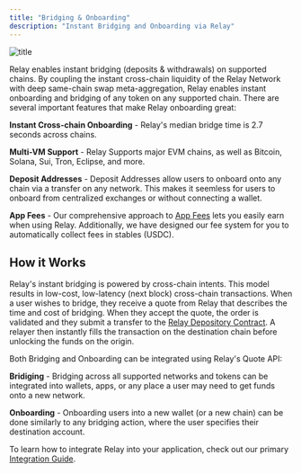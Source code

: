 ```yaml
---
title: "Bridging & Onboarding"
description: "Instant Bridging and Onboarding via Relay"
---
```


![title](/images/swap-widget.png)

Relay enables instant bridging (deposits & withdrawals) on supported chains. By coupling the instant cross-chain liquidity of the Relay Network with deep same-chain swap meta-aggregation, Relay enables instant onboarding and bridging of any token on any supported chain. There are several important features that make Relay onboarding great:

**Instant Cross-chain Onboarding** - Relay's median bridge time is 2.7 seconds across chains.

**Multi-VM Support** - Relay Supports major EVM chains, as well as Bitcoin, Solana, Sui, Tron, Eclipse, and more.

**Deposit Addresses** - Deposit Addresses allow users to onboard onto any chain via a transfer on any network. This makes it seemless for users to onboard from centralized exchanges or without connecting a wallet.

**App Fees** - Our comprehensive approach to [App Fees](/features/app-fees) lets you easily earn when using Relay. Additionally, we have designed our fee system for you to automatically collect fees in stables (USDC).

## How it Works

Relay's instant bridging is powered by cross-chain intents. This model results in low-cost, low-latency (next block) cross-chain transactions. When a user wishes to bridge, they receive a quote from Relay that describes the time and cost of bridging. When they accept the quote, the order is validated and they submit a transfer to the [Relay Depository Contract](/references/protocol/overview). A relayer then instantly fills the transaction on the destination chain before unlocking the funds on the origin.

Both Bridging and Onboarding can be integrated using Relay's Quote API:

**Bridiging** - Bridging across all supported networks and tokens can be integrated into wallets, apps, or any place a user may need to get funds onto a new network.

**Onboarding** - Onboarding users into a new wallet (or a new chain) can be done similarly to any bridging action, where the user specifies their destination account.

To learn how to integrate Relay into your application, check out our primary [Integration Guide](/references/api/api_guides/bridging-integration-guide).
